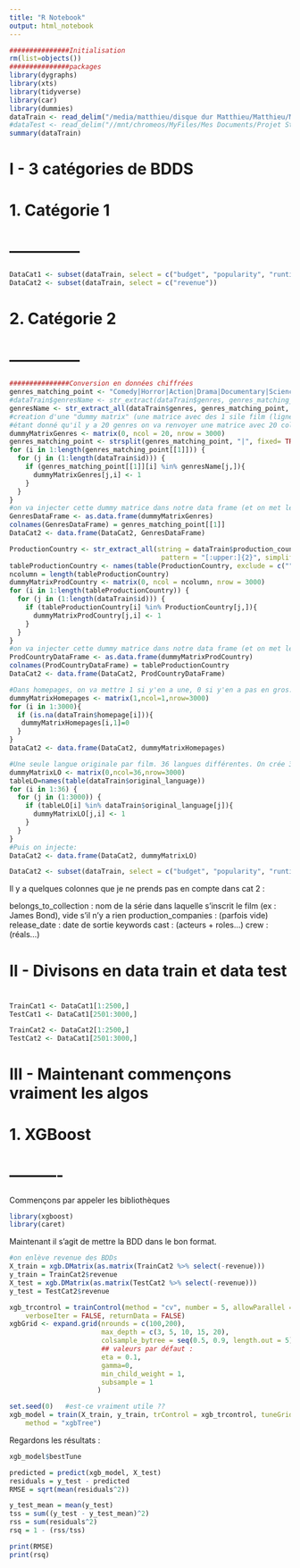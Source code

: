 ```yaml
---
title: "R Notebook"
output: html_notebook
---
```



```r
###############Initialisation 
rm(list=objects())
###############packages
library(dygraphs)
library(xts)
library(tidyverse)
library(car)
library(dummies)
dataTrain <- read_delim("/media/matthieu/disque dur Matthieu/Matthieu/Mes Documents/R/Projet M2 StatML/tmdb-box-office-prediction/train.csv", col_names =TRUE, delim=',')
#dataTest <- read_delim("//mnt/chromeos/MyFiles/Mes Documents/Projet StatML/test.csv", col_names =TRUE, delim=',')
summary(dataTrain)
```

# ##########################
# I - 3 catégories de BDDS #
# ##########################



# 1. Catégorie 1
# --------------

```r
DataCat1 <- subset(dataTrain, select = c("budget", "popularity", "runtime", "revenue"))
DataCat2 <- subset(dataTrain, select = c("revenue"))
```




# 2. Catégorie 2
# --------------

```r
###############Conversion en données chiffrées
genres_matching_point <- "Comedy|Horror|Action|Drama|Documentary|Science Fiction|Crime|Fantasy|Thriller|Animation|Adventure|Mystery|War|Romance|Music|Family|Western|History|TV Movie|Foreign"    #inspiré du notebook sur internet
#dataTrain$genresName <- str_extract(dataTrain$genres, genres_matching_point)            #le pb c'est qu'on ne garde que le premier genres, parfois classé par ordre alphabétique ??
genresName <- str_extract_all(dataTrain$genres, genres_matching_point, simplify = TRUE)        #c'est pour ça que je l'ai changé en extract all, et la ca fait ce que je veux ie : une matrice qui a pour lignes chaque film (3000) donne le vecteur de tous les genres auquel il appartient
#creation d'une "dummy matrix" (une matrice avec des 1 sile film (ligne) appartient au genre (colonne), 0 sinon)
#étant donné qu'il y a 20 genres on va renvoyer une matrice avec 20 colonnes (une pour chaque genre) et 3000 lignes
dummyMatrixGenres <- matrix(0, ncol = 20, nrow = 3000)
genres_matching_point <- strsplit(genres_matching_point, "|", fixed= TRUE)
for (i in 1:length(genres_matching_point[[1]])) {
  for (j in (1:length(dataTrain$id))) {
    if (genres_matching_point[[1]][i] %in% genresName[j,]){
      dummyMatrixGenres[j,i] <- 1
    }
  }
}
#on va injecter cette dummy matrice dans notre data frame (et on met les bons noms de colonne)
GenresDataFrame <- as.data.frame(dummyMatrixGenres)
colnames(GenresDataFrame) = genres_matching_point[[1]]
DataCat2 <- data.frame(DataCat2, GenresDataFrame)
```

```r
ProductionCountry <- str_extract_all(string = dataTrain$production_countries, 
                                      pattern = "[:upper:]{2}", simplify = TRUE) #inspiré du notebook, sert surtout à avoir une colonne plus jolie
tableProductionCountry <- names(table(ProductionCountry, exclude = c("", "NA", NA)))
ncolumn = length(tableProductionCountry)
dummyMatrixProdCountry <- matrix(0, ncol = ncolumn, nrow = 3000)
for (i in 1:length(tableProductionCountry)) {
  for (j in (1:length(dataTrain$id))) {
    if (tableProductionCountry[i] %in% ProductionCountry[j,]){
      dummyMatrixProdCountry[j,i] <- 1
    }
  }
}
#on va injecter cette dummy matrice dans notre data frame (et on met les bons noms de colonne)
ProdCountryDataFrame <- as.data.frame(dummyMatrixProdCountry)
colnames(ProdCountryDataFrame) = tableProductionCountry
DataCat2 <- data.frame(DataCat2, ProdCountryDataFrame)
```

```r
#Dans homepages, on va mettre 1 si y'en a une, 0 si y'en a pas en gros.
dummyMatrixHomepages <- matrix(1,ncol=1,nrow=3000)
for (i in 1:3000){
  if (is.na(dataTrain$homepage[i])){
   dummyMatrixHomepages[i,1]=0 
  }
}
DataCat2 <- data.frame(DataCat2, dummyMatrixHomepages)
```

```r
#Une seule langue originale par film. 36 langues différentes. On crée 36 colonnes, et pour chaque ligne (i.e film), on a un 1 dans la colonne correspondant à sa langue originale.
dummyMatrixLO <- matrix(0,ncol=36,nrow=3000)
tableLO=names(table(dataTrain$original_language))
for (i in 1:36) {
  for (j in (1:3000)) {
    if (tableLO[i] %in% dataTrain$original_language[j]){
      dummyMatrixLO[j,i] <- 1
    }
  }
}
#Puis on injecte:
DataCat2 <- data.frame(DataCat2, dummyMatrixLO)
```

```r
DataCat2 <- subset(dataTrain, select = c("budget", "popularity", "runtime", "revenue"))
```

Il y a quelques colonnes que je ne prends pas en compte dans cat 2 :

belongs_to_collection : nom de la série dans laquelle s'inscrit le film (ex : James Bond), vide s'il n'y a rien
production_companies : (parfois vide)
release_date : date de sortie
keywords
cast : (acteurs + roles...)
crew : (réals...)




# ##########################################
# II - Divisons en data train et data test #
# ##########################################

```r
TrainCat1 <- DataCat1[1:2500,]
TestCat1 <- DataCat1[2501:3000,]

TrainCat2 <- DataCat2[1:2500,]
TestCat2 <- DataCat1[2501:3000,]
```





# ################################################
# III - Maintenant commençons vraiment les algos #
# ################################################



# 1. XGBoost
# ----------

Commençons par appeler les bibliothèques
```r
library(xgboost)
library(caret)
```


Maintenant il s'agit de mettre la BDD dans le bon format.

```r
#on enlève revenue des BDDs
X_train = xgb.DMatrix(as.matrix(TrainCat2 %>% select(-revenue)))
y_train = TrainCat2$revenue
X_test = xgb.DMatrix(as.matrix(TestCat2 %>% select(-revenue)))
y_test = TestCat2$revenue
```

```r
xgb_trcontrol = trainControl(method = "cv", number = 5, allowParallel = TRUE, 
    verboseIter = FALSE, returnData = FALSE)
xgbGrid <- expand.grid(nrounds = c(100,200),  
                       max_depth = c(3, 5, 10, 15, 20),
                       colsample_bytree = seq(0.5, 0.9, length.out = 5),
                       ## valeurs par défaut : 
                       eta = 0.1,
                       gamma=0,
                       min_child_weight = 1,
                       subsample = 1
                      )

set.seed(0)   #est-ce vraiment utile ??
xgb_model = train(X_train, y_train, trControl = xgb_trcontrol, tuneGrid = xgbGrid, 
    method = "xgbTree")
```


Regardons les résultats :
```r
xgb_model$bestTune
```

```r
predicted = predict(xgb_model, X_test)
residuals = y_test - predicted
RMSE = sqrt(mean(residuals^2))

y_test_mean = mean(y_test)
tss = sum((y_test - y_test_mean)^2)
rss = sum(residuals^2)
rsq = 1 - (rss/tss)

print(RMSE)
print(rsq)
```


